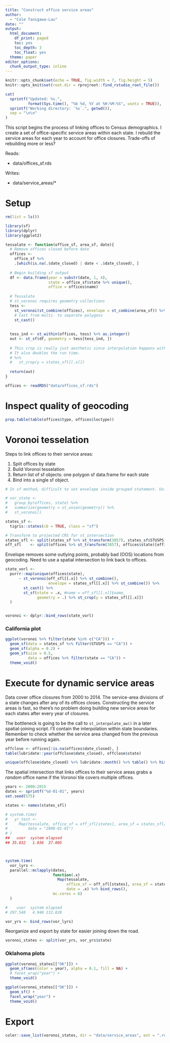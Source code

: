 ```yaml
---
title: "Construct office service areas"
author: 
  - "Cole Tanigawa-Lau"
date: ""
output:
  html_document:
    df_print: paged
    toc: yes
    toc_depth: 3
    toc_float: yes
  theme: paper
editor_options:
  chunk_output_type: inline
---
```


```r
knitr::opts_chunk$set(echo = TRUE, fig.width = 7, fig.height = 5)
knitr::opts_knit$set(root.dir = rprojroot::find_rstudio_root_file())
```

```r
cat(
  sprintf("Updated: %s.", 
          format(Sys.time(), "%b %d, %Y at %H:%M:%S", usetz = TRUE)),
  sprintf("Working directory: `%s`.", getwd()),
  sep = "\n\n"
)
```

This script begins the process of linking offices to Census demographics. I create a set of office-specific service areas within each state. I rebuild the service areas for each year to account for office closures. Trade-offs of rebuilding more or less?


Reads:

  - data/offices_sf.rds

Writes:

  - data/service_areas/*

# Setup

```r
rm(list = ls())

library(sf)
library(dplyr)
library(ggplot2)
```


```r
tessalate <- function(office_sf, area_sf, date){
  # Remove offices closed before date
  offices <- 
    office_sf %>% 
    .[which(is.na(.$date_closed) | date < .$date_closed), ]
  
  # Begin building sf output
  df <- data.frame(year = substr(date, 1, 4), 
                   state = office_sf$state %>% unique(), 
                   office = offices$name)
  
  # Tessalate
  # st_voronoi requires geometry collections
  tess <- 
    st_voronoi(st_combine(offices), envelope = st_combine(area_sf)) %>% 
    # Cast from multi- to separate polygons
    st_cast()
  
  
  tess_ind <- st_within(offices, tess) %>% as.integer()
  out <- st_sf(df, geometry = tess[tess_ind, ])
  
  # This crop is really just aesthetic since interpolation happens within state
  # It also doubles the run time.
  # %>% 
  #   st_crop(y = states_sfl[[.x]])
  
  return(out)  
}


```


```r
offices <- readRDS("data/offices_sf.rds")
```

# Inspect quality of geocoding
```r
prop.table(table(offices$type, offices$loctype))
```


# Voronoi tesselation
Steps to link offices to their service areas:

  1) Split offices by state
  2) Build Voronoi tesselation
  3) Return list of sf objects: one polygon sf data.frame for each state
  4) Bind into a single sf object.

```r
# In sf method, difficult to set envelope inside grouped statement. Using split-apply-combine instead.

# vor_state <- 
#   group_by(offices, state) %>% 
#   summarize(geometry = st_union(geometry)) %>% 
#   st_voronoi()
```

```r
states_sf <- 
  tigris::states(cb = TRUE, class = "sf")

# Transform to projected CRS for st_intersection
states_sfl <- split(states_sf %>% st_transform(3857), states_sf$STUSPS)[offices$state]
off_sfl    <- split(offices %>% st_transform(3857), offices$state)[offices$state]
```

Envelope removes some outlying points, probably bad (OOS) locations from geocoding. Need to use a spatial intersection to link back to offices.

```r
state_vorl <- 
  purrr::map(unique(offices$state),
      ~ st_voronoi(off_sfl[[.x]] %>% st_combine(), 
                   envelope = states_sfl[[.x]] %>% st_combine()) %>%
        st_cast() %>% 
        st_sf(state = .x, #name = off_sfl[[.x]]$name, 
              geometry = .) %>% st_crop(y = states_sfl[[.x]])
  )


voronoi <- dplyr::bind_rows(state_vorl)
```

### California plot
```r
ggplot(voronoi %>% filter(state %in% c("CA"))) +
  geom_sf(data = states_sf %>% filter(STUSPS == "CA")) + 
  geom_sf(alpha = 0.2) + 
  geom_sf(size = 0.5,
          data = offices %>% filter(state == "CA")) +
  theme_void()
```


# Execute for dynamic service areas

Data cover office closures from 2000 to 2014. The service-area divisions of a state changes after any of its offices closes. Constructing the service areas is fast, so there's no problem doing building new service areas for each states after every year of closures.

The bottleneck is going to be the call to `st_interpolate_aw()` in a later spatial-joining script. I'll contain the interpolation within state boundaries. Remember to check whether the service area changed from the previous year before running again. 

```r
offclose <- offices[!is.na(offices$date_closed), ]
table(lubridate::year(offclose$date_closed), offclose$state)

unique(offclose$date_closed) %>% lubridate::month() %>% table() %>% hist()
```

The spatial intersection that links offices to their service areas grabs a _random_ office name if the Voronoi tile covers multiple offices.
```r
years <- 2000:2015
dates <- sprintf("%d-01-01", years)
set.seed(575)
```


```r
states <- names(states_sfl)

# system.time(
#   yr_test <- 
#     Map(tessalate, office_sf = off_sfl[states], area_sf = states_sfl[states],
#         date = "2008-01-01")
# )
##   user  system elapsed 
## 35.832   1.036  37.005 



system.time(
  vor_lyrs <- 
  parallel::mclapply(dates, 
                     function(.x)
                       Map(tessalate, 
                           office_sf = off_sfl[states], area_sf = states_sfl[states],
                           date = .x) %>% bind_rows(),
                     mc.cores = 6)
  )

#    user  system elapsed 
# 297.548   4.948 132.828 

vor_yrs <- bind_rows(vor_lyrs)
```

Reorganize and export by state for easier joining down the road.
```r
voronoi_states <- split(vor_yrs, vor_yrs$state)
```

### Oklahoma plots
```r
ggplot(voronoi_states[["OK"]]) + 
  geom_sf(aes(color = year), alpha = 0.1, fill = NA) + 
  # facet_wrap("year") + 
  theme_void()

ggplot(voronoi_states[["OK"]]) + 
  geom_sf() + 
  facet_wrap("year") +
  theme_void()
```



# Export
```r
coler::save_list(voronoi_states, dir = "data/service_areas", ext = ".rds")
```


